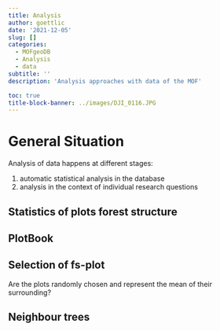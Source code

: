 ```yaml
---
title: Analysis
author: goettlic
date: '2021-12-05'
slug: []
categories:
  - MOFgeoDB
  - Analysis
  - data
subtitle: ''
description: 'Analysis approaches with data of the MOF'

toc: true
title-block-banner: ../images/DJI_0116.JPG
---
```



# General Situation

Analysis of data happens at different stages:

1. automatic statistical analysis in the database
2. analysis in the context of individual research questions

## Statistics of plots forest structure

## PlotBook

## Selection of fs-plot
Are the plots randomly chosen and represent the mean of their surrounding?

## Neighbour trees
